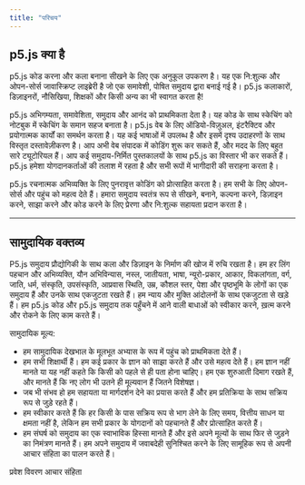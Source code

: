 ```yaml
---
title: "परिचय"
---
```


## p5.js क्या है

<div class='text-body-large'>
p5.js कोड करना और कला बनाना सीखने के लिए एक अनुकूल उपकरण है। यह एक नि:शुल्क और ओपन-सोर्स जावास्क्रिप्ट लाइब्रेरी है जो एक समावेशी, पोषित समुदाय द्वारा बनाई गई है। p5.js कलाकारों, डिज़ाइनरों, नौसिखिया, शिक्षकों और किसी अन्य का भी स्वागत करता है!

p5.js अभिगम्यता, समावेशिता, समुदाय और आनंद को प्राथमिकता देता है। यह कोड के साथ स्केचिंग को नोटबुक में स्केचिंग के समान सहज बनाता है। p5.js वेब के लिए ऑडियो-विज़ुअल, इंटरैक्टिव और प्रयोगात्मक कार्यों का समर्थन करता है। यह कई भाषाओं में उपलब्ध है और इसमें दृश्य उदाहरणों के साथ विस्तृत दस्तावेज़ीकरण है। आप अभी वेब संपादक में कोडिंग शुरू कर सकते हैं, और मदद के लिए बहुत सारे ट्यूटोरियल हैं। आप कई समुदाय-निर्मित पुस्तकालयों के साथ p5.js का विस्तार भी कर सकते हैं। p5.js हमेशा योगदानकर्ताओं की तलाश में रहता है और सभी रूपों में भागीदारी की सराहना करता है।

p5.js रचनात्मक अभिव्यक्ति के लिए पुनरावृत्त कोडिंग को प्रोत्साहित करता है। हम सभी के लिए ओपन-सोर्स और पहुंच को महत्व देते हैं। हमारा समुदाय स्वतंत्र रूप से सीखने, बनाने, कल्पना करने, डिज़ाइन करने, साझा करने और कोड करने के लिए प्रेरणा और नि:शुल्क सहायता प्रदान करता है।
</div>

<hr class='full-bleed'/>

## सामुदायिक वक्तव्य

<div class='text-body-large'>
P5.js समुदाय प्रौद्योगिकी के साथ कला और डिज़ाइन के निर्माण की खोज में रुचि रखता है। हम हर लिंग पहचान और अभिव्यक्ति, यौन अभिविन्यास, नस्ल, जातीयता, भाषा, न्यूरो-प्रकार, आकार, विकलांगता, वर्ग, जाति, धर्म, संस्कृति, उपसंस्कृति, आप्रवास स्थिति, उम्र, कौशल स्तर, पेशा और पृष्ठभूमि के लोगों का एक समुदाय हैं और उनके साथ एकजुटता रखते हैं। हम न्याय और मुक्ति आंदोलनों के साथ एकजुटता से खड़े हैं। हम p5.js कोड और p5.js समुदाय तक पहुँचने में आने वाली बाधाओं को स्वीकार करने, ख़त्म करने और रोकने के लिए काम करते हैं। 

सामुदायिक मूल्य:
- हम सामुदायिक देखभाल के मूलभूत अभ्यास के रूप में पहुंच को प्राथमिकता देते हैं। 
- हम सभी शिक्षार्थी हैं। हम कई प्रकार के ज्ञान को साझा करते हैं और उसे महत्व देते हैं। हम ज्ञान नहीं मानते या यह नहीं कहते कि किसी को पहले से ही पता होना चाहिए। हम एक शुरुआती दिमाग रखते हैं, और मानते हैं कि नए लोग भी उतने ही मूल्यवान हैं जितने विशेषज्ञ।
- जब भी संभव हो हम सहायता या मार्गदर्शन देने का प्रयास करते हैं और हम प्रतिक्रिया के साथ सक्रिय रूप से जुड़े रहते हैं।
- हम स्वीकार करते हैं कि हर किसी के पास सक्रिय रूप से भाग लेने के लिए समय, वित्तीय साधन या क्षमता नहीं है, लेकिन हम सभी प्रकार के योगदानों को पहचानते हैं और प्रोत्साहित करते हैं।
- हम संघर्ष को समुदाय का एक स्वाभाविक हिस्सा मानते हैं और इसे अपने मूल्यों के साथ फिर से जुड़ने का निमंत्रण मानते हैं। हम अपने समुदाय में जवाबदेही सुनिश्चित करने के लिए सामूहिक रूप से अपनी आचार संहिता का पालन करते हैं।
</div>

<div class='mt-xl'>
<LinkButton variant='link' url='/contribute/access'>प्रवेश विवरण</LinkButton>
<LinkButton variant='link' url='/code-of-conduct'>आचार संहिता</LinkButton>
</div>